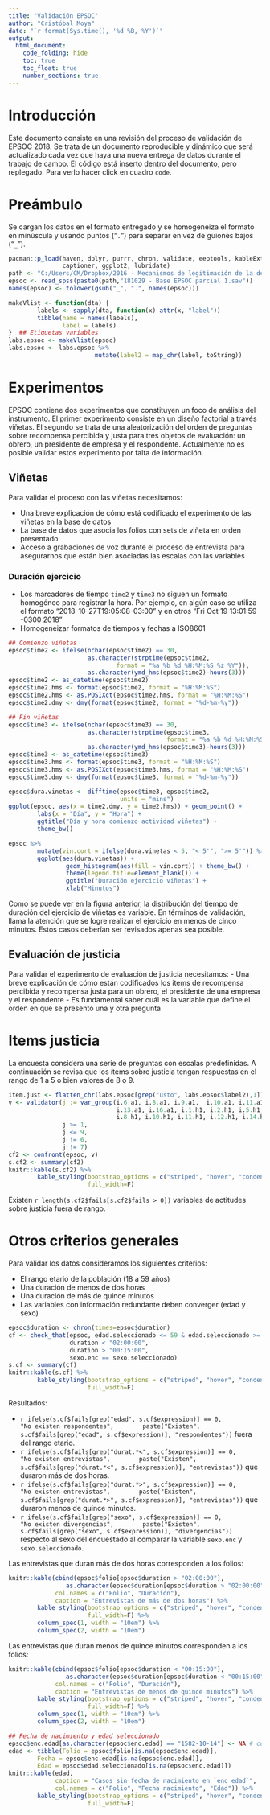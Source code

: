 ```yaml
---
title: "Validación EPSOC"
author: "Cristóbal Moya"
date: "`r format(Sys.time(), '%d %B, %Y')`"
output: 
  html_document:
    code_folding: hide
    toc: true
    toc_float: true
    number_sections: true
---
```


# Introducción

Este documento consiste en una revisión del proceso de validación de EPSOC 2018. Se trata de un documento reproducible y dinámico que será actualizado cada vez que haya una nueva entrega de datos durante el trabajo de campo. El código está inserto dentro del documento, pero replegado. Para verlo hacer click en cuadro `code`.

# Preámbulo

Se cargan los datos en el formato entregado y se homogeneiza el formato en minúscula y usando puntos ("`.`") para separar en vez de guiones bajos ("`_`").

```r
pacman::p_load(haven, dplyr, purrr, chron, validate, eeptools, kableExtra, 
               captioner, ggplot2, lubridate)
path <- "C:/Users/CM/Dropbox/2016 - Mecanismos de legitimación de la desigualdad/EPSOC/datos/"
epsoc <- read_spss(paste0(path,"181029 - Base EPSOC parcial 1.sav"))
names(epsoc) <- tolower(gsub("_", ".", names(epsoc)))
```

```r
makeVlist <- function(dta) { 
        labels <- sapply(dta, function(x) attr(x, "label"))
        tibble(name = names(labels),
               label = labels)
}  ## Etiquetas variables
labs.epsoc <- makeVlist(epsoc)
labs.epsoc <- labs.epsoc %>% 
                        mutate(label2 = map_chr(label, toString))
```

# Experimentos

EPSOC contiene dos experimentos que constituyen un foco de análisis del instrumento. El primer experimento consiste en un diseño factorial a través viñetas. El segundo se trata de una aleatorización del orden de preguntas sobre recompensa percibida y justa para tres objetos de evaluación: un obrero, un presidente de empresa y el respondente. Actualmente no es posible validar estos experimento por falta de información.

## Viñetas

Para validar el proceso con las viñetas necesitamos:

- Una breve explicación de cómo está codificado el experimento de las viñetas en la base de datos
- La base de datos que asocia los folios con sets de viñeta en orden presentado
- Acceso a grabaciones de voz durante el proceso de entrevista para asegurarnos que están bien asociadas las escalas con las variables

### Duración ejercicio

- Los marcadores de tiempo `time2` y `time3` no siguen un formato homogéneo para registrar la hora. Por ejemplo, en algún caso se utiliza el formato "2018-10-27T19:05:08-03:00" y en otros "Fri Oct 19 13:01:59 -0300 2018"
- Homogeneizar formatos de tiempos y fechas a ISO8601


```r
## Comienzo viñetas
epsoc$time2 <- ifelse(nchar(epsoc$time2) == 30, 
                      as.character(strptime(epsoc$time2,
                              format = "%a %b %d %H:%M:%S %z %Y")), 
                      as.character(ymd_hms(epsoc$time2)-hours(3)))
epsoc$time2 <- as_datetime(epsoc$time2)
epsoc$time2.hms <- format(epsoc$time2, format = "%H:%M:%S")
epsoc$time2.hms <- as.POSIXct(epsoc$time2.hms, format = "%H:%M:%S")
epsoc$time2.dmy <- dmy(format(epsoc$time2, format = "%d-%m-%y"))

## Fin viñetas
epsoc$time3 <- ifelse(nchar(epsoc$time3) == 30, 
                      as.character(strptime(epsoc$time3,
                                            format = "%a %b %d %H:%M:%S %z %Y")), 
                      as.character(ymd_hms(epsoc$time3)-hours(3)))
epsoc$time3 <- as_datetime(epsoc$time3)
epsoc$time3.hms <- format(epsoc$time3, format = "%H:%M:%S")
epsoc$time3.hms <- as.POSIXct(epsoc$time3.hms, format = "%H:%M:%S")
epsoc$time3.dmy <- dmy(format(epsoc$time3, format = "%d-%m-%y"))

epsoc$dura.vinetas <- difftime(epsoc$time3, epsoc$time2,
                               units = "mins")
ggplot(epsoc, aes(x = time2.dmy, y = time2.hms)) + geom_point() +
        labs(x = "Día", y = "Hora") + 
        ggtitle("Día y hora comienzo actividad viñetas") + 
        theme_bw()

```


```r
epsoc %>% 
        mutate(vin.cort = ifelse(dura.vinetas < 5, "< 5'", ">= 5'")) %>% 
        ggplot(aes(dura.vinetas)) + 
                geom_histogram(aes(fill = vin.cort)) + theme_bw() +
                theme(legend.title=element_blank()) +
                ggtitle("Duración ejercicio viñetas") +
                xlab("Minutos")
```

Como se puede ver en la figura anterior, la distribución del tiempo de duración del ejercicio de viñetas es variable. En términos de validación, llama la atención que se logre realizar el ejercicio en menos de cinco minutos. Estos casos deberían ser revisados apenas sea posible.

## Evaluación de justicia

Para validar el experimento de evaluación de justicia necesitamos:
- Una breve explicación de cómo están codificados los items de recompensa percibida y recompensa justa para un obrero, el presidente de una empresa y el respondente
- Es fundamental saber cuál es la variable que define el orden en que se presentó una y otra pregunta

# Items justicia

La encuesta considera una serie de preguntas con escalas predefinidas. A continuación se revisa que los ítems sobre justicia tengan respuestas en el rango de 1 a 5 o bien valores de 8 o 9.

```r
item.just <- flatten_chr(labs.epsoc[grep("usto", labs.epsoc$label2),1])
v <- validator(j := var_group(i.6.a1, i.8.a1, i.9.a1,  i.10.a1, i.11.a1, i.12.a1,
                              i.13.a1, i.16.a1, i.1.h1, i.2.h1, i.5.h1, i.7.h1, 
                              i.8.h1, i.10.h1, i.11.h1, i.12.h1, i.14.h1), 
               j >= 1,
               j <= 9,
               j != 6,
               j != 7)
cf2 <- confront(epsoc, v)
s.cf2 <- summary(cf2)
knitr::kable(s.cf2) %>% 
        kable_styling(bootstrap_options = c("striped", "hover", "condensed"),
                      full_width=F)
```

Existen `r length(s.cf2$fails[s.cf2$fails > 0])` variables de actitudes sobre justicia fuera de rango.


# Otros criterios generales

Para validar los datos consideramos los siguientes criterios:  

- El rango etario de la población (18 a 59 años)
- Una duración de menos de dos horas
- Una duración de más de quince minutos
- Las variables con información redundante deben converger (edad y sexo)

```r
epsoc$duration <- chron(times=epsoc$duration)
cf <- check_that(epsoc, edad.seleccionado <= 59 & edad.seleccionado >= 18,
                 duration < "02:00:00",
                 duration > "00:15:00",
                 sexo.enc == sexo.seleccionado)
s.cf <- summary(cf)
knitr::kable(s.cf) %>% 
        kable_styling(bootstrap_options = c("striped", "hover", "condensed"),
                      full_width=F)
```


Resultados:

- `r ifelse(s.cf$fails[grep("edad", s.cf$expression)] == 0, 
       "No existen respondentes",
       paste("Existen", s.cf$fails[grep("edad", s.cf$expression)], "respondentes"))` fuera del rango etario.
- `r ifelse(s.cf$fails[grep("durat.*<", s.cf$expression)] == 0, 
       "No existen entrevistas",
       paste("Existen", s.cf$fails[grep("durat.*<", s.cf$expression)], "entrevistas"))` que duraron más de dos horas.
- `r ifelse(s.cf$fails[grep("durat.*>", s.cf$expression)] == 0, 
       "No existen entrevistas",
       paste("Existen", s.cf$fails[grep("durat.*>", s.cf$expression)], "entrevistas"))` que duraron menos de quince minutos.  
- `r ifelse(s.cf$fails[grep("sexo", s.cf$expression)] == 0, 
       "No existen divergencias",
       paste("Existen", s.cf$fails[grep("sexo", s.cf$expression)], "divergencias"))` respecto al sexo del encuestado al comparar la variable `sexo.enc` y `sexo.seleccionado`.         

Las entrevistas que duran más de dos horas corresponden a los folios:

```r
knitr::kable(cbind(epsoc$folio[epsoc$duration > "02:00:00"],
                as.character(epsoc$duration[epsoc$duration > "02:00:00"])), 
             col.names = c("Folio", "Duración"),
             caption = "Entrevistas de más de dos horas") %>% 
        kable_styling(bootstrap_options = c("striped", "hover", "condensed"),
                      full_width=F) %>% 
        column_spec(1, width = "10em") %>% 
        column_spec(2, width = "10em")

```

Las entrevistas que duran menos de quince minutos corresponden a los folios:

```r
knitr::kable(cbind(epsoc$folio[epsoc$duration < "00:15:00"],
                as.character(epsoc$duration[epsoc$duration < "00:15:00"])), 
             col.names = c("Folio", "Duración"),
             caption = "Entrevistas de menos de quince minutos") %>% 
        kable_styling(bootstrap_options = c("striped", "hover", "condensed"),
                      full_width=F) %>% 
        column_spec(1, width = "10em") %>% 
        column_spec(2, width = "10em")
```



```r
## Fecha de nacimiento y edad seleccionado
epsoc$enc.edad[as.character(epsoc$enc.edad) == "1582-10-14"] <- NA # comportamiento extraño al importar desde SPSS
edad <- tibble(Folio = epsoc$folio[is.na(epsoc$enc.edad)],
        Fecha = epsoc$enc.edad[is.na(epsoc$enc.edad)],
        Edad = epsoc$edad.seleccionado[is.na(epsoc$enc.edad)]) 
knitr::kable(edad,
             caption = "Casos sin fecha de nacimiento en `enc_edad`",
             col.names = c("Folio", "Fecha nacimiento", "Edad")) %>% 
        kable_styling(bootstrap_options = c("striped", "hover", "condensed"),
                      full_width=F)
```


